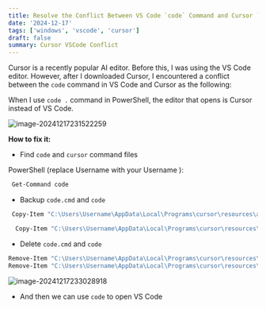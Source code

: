 ```yaml
---
title: Resolve the Conflict Between VS Code `code` Command and Cursor `cursor` Command In Windows 11
date: '2024-12-17'
tags: ['windows', 'vscode', 'cursor']
draft: false
summary: Cursor VSCode Conflict
---
```


Cursor is a recently popular AI editor. Before this, I was using the VS Code editor. However, after I downloaded Cursor, I encountered a conflict between the `code` command in VS Code and Cursor as the following:

When I use `code .` command in PowerShell, the editor that opens is Cursor instead of VS Code.

![image-20241217231522259](https://xiaozhublog.oss-cn-qingdao.aliyuncs.com/myblogimg/image-20241217231522259.png)

**How to fix it:**

- Find `code` and `cursor` command files

PowerShell (replace Username with your Username ):

```bash
 Get-Command code
```

- Backup `code.cmd` and `code`

```bash
 Copy-Item "C:\Users\Username\AppData\Local\Programs\cursor\resources\app\bin\code.cmd" "C:\Users\<Username>\AppData\Local\Programs\cursor\resources\app\bin\code.cmd.bak"

  Copy-Item "C:\Users\Username\AppData\Local\Programs\cursor\resources\app\bin\code" "C:\Users\<Username>\AppData\Local\Programs\cursor\resources\app\bin\code.bak"
```

- Delete `code.cmd` and `code`

```bash
Remove-Item "C:\Users\Username\AppData\Local\Programs\cursor\resources\app\bin\code.cmd"
Remove-Item "C:\Users\Username\AppData\Local\Programs\cursor\resources\app\bin\code"
```

![image-20241217233028918](https://xiaozhublog.oss-cn-qingdao.aliyuncs.com/myblogimg/image-20241217233028918.png)

- And then we can use `code` to open VS Code
